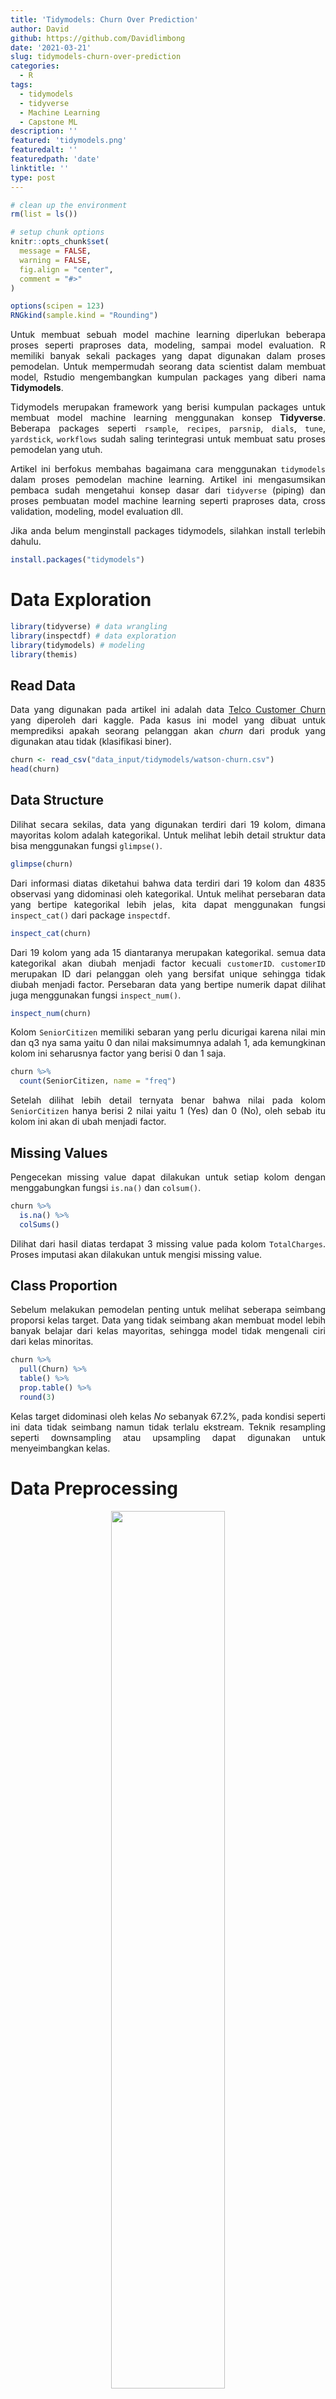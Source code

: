 ```yaml
---
title: 'Tidymodels: Churn Over Prediction'
author: David
github: https://github.com/Davidlimbong
date: '2021-03-21'
slug: tidymodels-churn-over-prediction
categories:
  - R
tags:
  - tidymodels
  - tidyverse
  - Machine Learning
  - Capstone ML
description: ''
featured: 'tidymodels.png'
featuredalt: ''
featuredpath: 'date'
linktitle: ''
type: post
---
```


<style>
body {
text-align: justify}
</style>


```r
# clean up the environment
rm(list = ls())

# setup chunk options
knitr::opts_chunk$set(
  message = FALSE,
  warning = FALSE,
  fig.align = "center",
  comment = "#>"
)

options(scipen = 123)
RNGkind(sample.kind = "Rounding")
```


Untuk membuat sebuah model machine learning diperlukan beberapa proses seperti praproses data, modeling, sampai model evaluation. R memiliki banyak sekali packages yang dapat digunakan dalam proses pemodelan. Untuk mempermudah seorang data scientist dalam membuat model, Rstudio mengembangkan kumpulan packages yang diberi nama **Tidymodels**. 

Tidymodels merupakan framework yang berisi kumpulan packages untuk membuat model machine learning menggunakan konsep **Tidyverse**. Beberapa packages seperti `rsample`, `recipes`, `parsnip`, `dials`, `tune`, `yardstick`, `workflows` sudah saling terintegrasi untuk membuat satu proses pemodelan yang utuh.  

Artikel ini berfokus membahas bagaimana cara menggunakan `tidymodels` dalam proses pemodelan machine learning. Artikel ini mengasumsikan pembaca sudah mengetahui konsep dasar dari `tidyverse` (piping) dan proses pembuatan model machine learning seperti praproses data, cross validation, modeling, model evaluation dll. 


Jika anda belum menginstall packages tidymodels, silahkan install terlebih dahulu. 
```r
install.packages("tidymodels")
```

# Data Exploration

```r
library(tidyverse) # data wrangling
library(inspectdf) # data exploration
library(tidymodels) # modeling
library(themis)
```


## Read Data
Data yang digunakan pada artikel ini adalah data [Telco Customer Churn](https://www.kaggle.com/blastchar/telco-customer-churn) yang diperoleh dari kaggle. Pada kasus ini model yang dibuat untuk memprediksi apakah seorang pelanggan akan *churn* dari produk yang digunakan atau tidak (klasifikasi biner).

```r
churn <- read_csv("data_input/tidymodels/watson-churn.csv")
head(churn)
```

## Data Structure
Dilihat secara sekilas, data yang digunakan terdiri dari 19 kolom, dimana mayoritas kolom adalah kategorikal. Untuk melihat lebih detail struktur data bisa menggunakan fungsi `glimpse()`.
```r
glimpse(churn)
```

Dari informasi diatas diketahui bahwa data terdiri dari 19 kolom dan 4835 observasi yang didominasi oleh kategorikal. Untuk melihat persebaran data yang bertipe kategorikal lebih jelas, kita dapat menggunakan fungsi `inspect_cat()` dari package `inspectdf`. 

```r
inspect_cat(churn)
```

Dari 19 kolom yang ada 15 diantaranya merupakan kategorikal. semua data kategorikal akan diubah menjadi factor kecuali `customerID`. `customerID` merupakan ID dari pelanggan oleh yang bersifat unique sehingga tidak diubah menjadi factor. Persebaran data yang bertipe numerik dapat dilihat juga menggunakan fungsi `inspect_num()`.

```r
inspect_num(churn)
```
Kolom `SeniorCitizen` memiliki sebaran yang perlu dicurigai karena nilai min dan q3 nya sama yaitu 0 dan nilai maksimumnya adalah 1, ada kemungkinan kolom ini seharusnya factor yang berisi 0 dan 1 saja. 

```r
churn %>% 
  count(SeniorCitizen, name = "freq")
```
Setelah dilihat lebih detail ternyata benar bahwa nilai pada kolom `SeniorCitizen` hanya berisi 2 nilai yaitu 1 (Yes) dan 0 (No), oleh sebab itu kolom ini akan di ubah menjadi factor. 


## Missing Values
Pengecekan missing value dapat dilakukan untuk setiap kolom dengan menggabungkan fungsi `is.na()` dan `colsum()`.
```r
churn %>% 
  is.na() %>% 
  colSums()
```
Dilihat dari hasil diatas terdapat 3 missing value pada kolom `TotalCharges`. Proses imputasi akan dilakukan untuk mengisi missing value.

## Class Proportion

Sebelum melakukan pemodelan penting untuk melihat seberapa seimbang proporsi kelas target. Data yang tidak seimbang akan membuat model lebih banyak belajar dari kelas mayoritas, sehingga model tidak mengenali ciri dari kelas minoritas.

```r
churn %>% 
  pull(Churn) %>% 
  table() %>% 
  prop.table() %>% 
  round(3)
```


Kelas target didominasi oleh kelas *No* sebanyak 67.2%, pada kondisi seperti ini data tidak seimbang namun tidak terlalu ekstream. Teknik resampling seperti downsampling atau upsampling dapat digunakan untuk  menyeimbangkan kelas. 

# Data Preprocessing

<center> ![](/img/tidymodels/prepro2.png){width="60%"} </center>

*Data Preprocessing* atau sering disebut sebagai *data cleansing* merupakan tahapan yang cukup penting dilakukan sebelum melakukan pemodelan. Pada tahap ini data akan dibersihkan berdasarkan informasi yang didapat pada tahap *data exploration*. 

## Cross Validation (Training and Testing)

Sebelum melakukan *data cleansing*, data perlu dibagi menjadi 2 bagian yaitu *training data* dan *testing data*. *Training data* digunakan dalam proses pemodelan, sedangkan *testing data* digunakan dalam proses pengujian model.

Kenapa *splitting data* dilakukan sebelum *data cleansing*? Kenapa tidak setelahnya? Jawabannya adalah karena kita ingin menjaga originalitas dari *testing data* yang diasumsikan sebagai data "apa adanya", karena data yang akan datang (unseen data) tidak dapat ketahui tingkat kebersihannya. 

*cross validation* dapat dilakukan dengan fungsi `initial_split()` dari package [`rsample`](https://rsample.tidymodels.org/) yang merupakan bagian dari tidymodels. Fungsi tersebut memiliki 3 paramater yaitu :     
* `data`   : Data yang digunakan      
* `prop`   : Proporsi data training      
* `Strata` : Kolom target       
setelah melakukan *cross validation*, training data dan testing data dapat dipisahkan dengan fungsi `training()` dan `testing()`. 

```r
set.seed(123)
churn_split <- initial_split(data = churn,prop = 0.8, strata = Churn)
churn_train <- training(churn_split)
churn_test <- testing(churn_split)
```

## Data Preprocessing

Informasi yang didapatkan pada *data exploration* akan digunakan pada tahap ini, beberapa praproses yang dibutuhkan sebelum melakukan pemodelan yaitu:

* Mengubah role `customerID` menjadi Id     
* Mengubah tipe data chr menjadi factor     
* Mengubah tipe data `SeniorCitizen` menjadi factor     
* Melakukan imputation terhadapap missing value     
* melakukan resampling     

Proses cleansing data sebenarnya bisa dilakukan dengan data wrangling sederhana menggunakan tidyverse, namun cara tersebut tidak *scalable* sehingga sulit untuk diterapkan pada unseen data nantinya. Permasalahan tersebut bisa diselesaikan dengan package `recipes`. 

`Recipes` bertugas membuat sebuah *blueprint* praproses data. Proses pembuatan *blueprint* menggunakan `recipes` diawali dengan function `recipes()` yang didalamnya terdapat parameter `formula` dan `data`, setelah itu dilanjutkan dengan tahapan praproses yang diinginkan. Fungsi praproses yang dilakukan selalu diawali dengan `step_`. 


```r
churn_rec <- recipe(formula = Churn~., data = churn_train) %>% 
  update_role(customerID, new_role = "ID") %>%
  step_string2factor(all_nominal(), -customerID, skip = TRUE) %>%
  step_num2factor(SeniorCitizen, transform = function(x) x +1, levels = c("No", "Yes")) %>%
  step_medianimpute(TotalCharges) %>% 
  step_upsample(Churn,over_ratio = 4/5)
```

Rincian dari praproses diatas adalah sebagai berikut: 

-  Pada data `churn_train` kolom `Churn` merupakan target dan sisanya menjadi prediktor.      
- Mengubah *role* `customerID` menjadi `ID`, sehingga kolom tersebut tidak digunakan dalam proses pemodelan, namun tidak dibuang dari data.      
- Mengubah semua data yang bertipe kategorikal (`all_nominal()`) kecuali `CustomerID` yang semula bertipe data string menjadi factor.     
- Mengubah `SeniorCitizen` yang semula numerik menjadi factor. Bila nilainya 0 ubah menjadi No bila 1 menjadi Yes.      
- Mengisi *missing value* pada `TotalCharge` dengan nilai median.     
- Melakukan upsampling sehingga perbandingan kelas Yes dan No menjadi 4 : 5
- Setelah semua proses itu dilakukan simpan blueprint kedalam objek `churn_rec`.     

Hasil dari proses diatas hanya berupa *design metrics* saja bukan sebuah dataframe yang sudah dilakukan praproses. Objek recipe yang sudah dibuat bisa digunakan langsung dengan dengan menggunakan fungsi `prep()` lalu diikuti oleh fungsi `juice()` untuk data train dan `bake()` untuk data test. 

```r
# praproses pada data train
churn_rec %>% 
  prep() %>% 
  juice() %>% 
  head()
```

```r
# praproses pada data test
churn_rec %>% 
  prep() %>% 
  bake(churn_test) %>% 
  head()
```
Fungsi `juice` dan `bake` akan mengembalikan data yang sudah dilakukan praproses, namun pada artikel ini kedua fungsi tersebut tidak akan digunakan. Pada artikel ini object recipes yang sudah dibuat akan digunakan langsung pada saat proses pemodelan. 

# Modeling


<center> ![](/img/tidymodels/modeling.png){width="60%"} </center>

Pada umumnya ketika melakukan pemodelan di R cukup dengan satu fungsi saja seperti code dibawah ini adalah pemodelan menggunakan metode Random Forest. 

```r
randomForest::randomForest(x = .., y = .., ntree = ..., mtry = ...)
```

atau apabila anda sudah terbiasa dengan packages `caret` bisa ditambahkan K-Fold dan tunning seperti code dibawah ini 

```r
ctrl <- trainControl(method="repeatedcv", number=5, repeats=2)
fb_forest <- train(formula = y ~ ., data=..., method="rf", trControl = ctrl)
```

Dua cara diatas merupakan cara yang cukup mudah untuk digunakan, namun pada proses penggunaanya model tersebut tidak *scalable*. **Tidymodels membuat proses pemodelan menjadi modular sehingga setiap proses dibuat secara terpisah**. 

## Model Interface

Tahap awal dalam pemodelan yaitu membuat model interface menggunakan package [`parsnip`](https://parsnip.tidymodels.org/) dari `tidymodels`. Ada banyak function dengan berbagai macam parameter yang biasa digunakan untuk membuat model, `parsnip` melakukan standarisasi interface dan output dari setiap function. 

Terdapat 3 hal yang harus didefinisikan ketika membuat model interface yaitu:     
- Metode yang digunakan      
- Engine atau package yang digunakan      
- Jenis pemodelan          
Pada pemodelan kali ini metode yang digunakan adalah Random Forest yang berasal dari pacakges `ranger` 

```r
model_rf <- rand_forest(mtry = tune(),
                        trees = tune(), 
                        min_n =tune()) %>% 
  set_engine("ranger") %>% 
  set_mode("classification")
model_rf
```

Fungsi `rand_forest()` digunakan untuk membuat model Random Forest, didalamnya terdapat 3 parameter yaitu :         
- `mtry` : Jumlah prediktor yang akan dipilih secara acak pada setiap kali tree ingin membuat cabang.    
- `trees` : Jumlah tree yang digunakan pada Random Forest.    
- `min_n`: Jumlah minimum data yang dibutuhkan pada setiap node untuk membuat percabangan.   
Ketiga parameter tersebut akan ditunning untuk mencari nilai yang paling optimal menggunakan *grid search*.     

`set_engine()` digunakan untuk memberitahu mesin package apa yang digunakan dalam pembuatan model. Pada kasus ini model Random Forest akan dibuat menggunakan package `ranger`. Terakhir kita harus memberitahu jenis pemodelan yang akan dilakukan menggunakan fungsi `set_mode()`. Terdapat 2 jenis mode yaitu "classification" dan "regression".

## Grid Search

Salah satu bagian paling "menyenangkan" dari pembuatan model machine learning adalah tunning parameter. Tujuan dari tunning parameter adalah mendapatkan nilai optimum parameter yang dapat menghasilkan model terbaik. [`dials`](https://dials.tidymodels.org/) merupakan package yang digunakan untuk tunning parameter. 

Terdapat beberapa jenis grid yang bisa digunakan untuk tunning parameter, pada artikel ini grid yang digunakan adalah `grid_max_entropy()`. Grid tersebut akan digunakan untuk tunning 3 parameter yang ada pada `model_rf` yaitu `mtry`, `tree`, dan `min_n`.

```r
set.seed(123)
model_grid <- grid_max_entropy(x=finalize(object = mtry(),x = churn_train[,-19]), 
                               trees(), 
                               min_n(), 
                               size = 20)
model_grid %>% 
  summary()
```
Parameter yang ada dalam fungsi `grid_max_entropy()` adalah parameter yang ingin ditunning pada model. Parameter `size` menunjukkan seberapa banyak kombinasi yang ingin dibuat. 

parameter `trees` dan `min_n` dapat digunakan secara langsung karena range nilainya tidak dipengaruhi oleh dimensi data. Parameter `mtry` tidak dapat digunakan secara langsung karena jumalah mtry dipengaruhi oleh banyaknya kolom, oleh sebab itu perlu disesuaikan dengan fungsi `finalize()`. Hasil dari pembuatan grid adalah sebuah dataframe yang berisi nilai yang akan digunakan pada proses tunning parameter. 

## Metrics Evaluation

Sebelum melakukan fitting model, penentuan metrics evaluasi perlu dilakukan, pada kasus ini metrics yang dilihat adalah specificity (recall untuk kelas Yes) dan AUC dari ROC. Metrics tersebut dapat dibuat dengan fungsi `metric_set` dari package [`yardstick`](https://yardstick.tidymodels.org/).

```r
model_metrics <- metric_set(roc_auc, specificity)
```


## K-Fold Cross Validation (Training and validation)

K-Fold merupakan bentuk berkembangan dari cross validation. K-Fold akan membagi *training data* menjadi K bagian (fold) dimana setiap fold akan dijadikan train dan test secara bergantian. Tujuan dari proses ini adalah untuk mencari parameter yang menghasilkan model terbaik. Untuk melakukan K-Fold bisa menggunakan fungsi `vfold()`.

```r
churn_folds <- vfold_cv(data = churn_train, v = 5)
```

## Tunning Parameters

Sejauh ini sudah ada beberapa bagian yang berhasil dibuat yaitu :      
- Praproses menggunakan `recipes`       
- Model interface menggunakan `parsnip`      
- Grid search menggunakan `dials`      
- Metrics evaluation menggunakan `yardstick`     
- K-Fold menggunakan `rsamples`      
Pada tahap ini semua bagian yang sudah dibuat akan digabungkan untuk mencari parameter terbaik, proses ini disebut sebagai *tunning parameters*. function yang digunakan yaitu `tune_grid()` dari `tune`. 
Untuk mempercepat proses komputasi bisa menggunakan pemprosesan pararel dari package `doParallel`.

```r
doParallel::registerDoParallel()
set.seed(123)
rf_result <- tune_grid(object = model_rf,
                       preprocessor = churn_rec,
                       resamples = churn_folds,
                       grid = model_grid, 
                       metrics = model_metrics)
```


untuk melihat kombinasi parameter terbaik yang dihasilkan berdasarkan metrics yang dipilih bisa menggunakan fungsi `collect_metrics()`
```r
rf_result %>% 
  collect_metrics() %>% 
  group_by(.metric) %>% 
  slice_max(mean,n = 2)
```

Nilai Recall tertinggi dihasilkan oleh `Model19` yaitu 0.79 sedangkan nilai AUC tertinggi sebesar 0.81 yang dihasilkan oleh `Model06`. 

## Finalization
Tahap terakhir dari pemodelan yaitu menggabungkan semua komponen menjadi satu kerangka yang utuh menggunakan package `workflows`. Package `workflow` menggabungkan  *pre-processing*, *modeling*, dan *post-processing*.

```r
churn_wf <- workflow() %>% 
  add_model(model_rf) %>% 
  add_recipe(churn_rec) %>% 
  finalize_workflow(rf_result %>% 
                      show_best("roc_auc", 1)
                    )
churn_wf

```

Fungsi `add_model()` menambahkan model interface kedalam workflow, fungsi `add_recipe()` menambahkan objek recipe kedalam workflow, dan fungsi `finalize_workflow()` menambahkan parameters terbaik berdasarkan metrics yang dipilih dari hasil tunning parameters sebelumnya. Setelah semuanya digabungkan model terakhir dapat dibentuk menggunakan fungsi `fit()`. 

```r
set.seed(123)
final_model_rf <- fit(object = churn_wf, data = churn_train)
```

# Model Evaluation 
Setelah membuat final model tahap terakhir adalah menguji performa model terhadap data test dengan melakukan prediksi. Ketika melakukan prediksi menggunakan fungsi `predict()` terdapat 2 jenis type yang digunakan yaitu "prob" yang mengembalikan berupa peluang, sedangkan "class" menghasilkan kelas prediksi.  
```r
pred_prob <- predict(final_model_rf, churn_test, type = "prob")
pred_class <- predict(final_model_rf, churn_test, type = "class")

churn_results <- churn_test %>% 
  transmute(truth = as.factor(Churn)) %>% 
  bind_cols(pred_prob, pred_class)
churn_results %>% 
  head()
```

## Confusion Matrix
Hasil prediksi dapat di evaluasi menggunakan confusion matrix untuk mengetahui seberapa banyak data yang berhasil atau gagal diprediksi. 
```r
churn_results %>% 
  conf_mat(truth, .pred_class) %>% 
  autoplot(type = "heatmap")
```

## Specificity
Specificity yang dihasilkan sebesar 0.65 angka ini menunjukkan seberapa baik model dalam memprediksi kelas `Yes` bila dibandingkan dengan data aktual.
```r
churn_results %>% 
  specificity(truth, .pred_class) 
```
## ROC Curve
Sedangkan untuk melihat seberapa baik model dalam membedakan kedua kelas dapat dilihat dari nilai ROC AUC nya. Nilai AUC dari ROC curve didapat sebesar 0.79.

```r
churn_results %>% 
  roc_auc(truth, .pred_Yes, event_level = 'second')
```

# Closing 

Tidymodels merupakan kumpulan packages yang digunakan dalam pembuatan model machine lerning. Beberapa kelebihan menggunakan tidymodels adalah:     
- Fleksibilitas dalam mengubah setiap komponen karena setiap proses dibuat secara modular.     
- Dapat menggabungkan praproses data hingga model menjadi satu objek `workflows`.     
- Model interface yang dibuat bisa digunakan pada kasus yang berbeda sehingga code yang dibuat menjadi *reusable*.     

Full code dari artikel ini bisa ditemukan pada (repositori github saya)[]